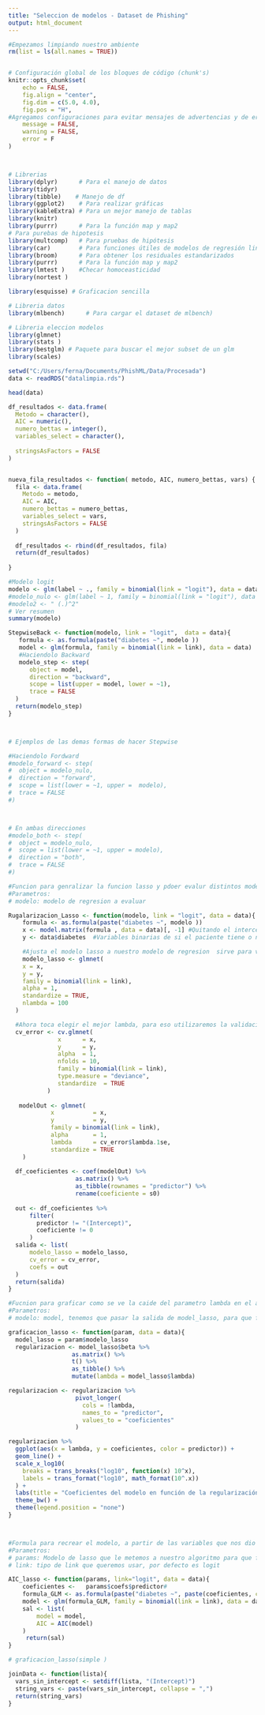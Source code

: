 ```yaml
---
title: "Seleccion de modelos - Dataset de Phishing"
output: html_document
---
```



```r
#Empezamos limpiando nuestro ambiente
rm(list = ls(all.names = TRUE))


# Configuración global de los bloques de código (chunk's)
knitr::opts_chunk$set(
	echo = FALSE,
	fig.align = "center",
	fig.dim = c(5.0, 4.0),
	fig.pos = "H",
#Agregamos configuraciones para evitar mensajes de advertencias y de errores en el archivo
	message = FALSE,
	warning = FALSE,
	error = F
)



# Librerias
library(dplyr)      # Para el manejo de datos
library(tidyr)
library(tibble)    # Manejo de df
library(ggplot2)    # Para realizar gráficas
library(kableExtra) # Para un mejor manejo de tablas
library(knitr)
library(purrr)      # Para la función map y map2
# Para purebas de hipotesis
library(multcomp)   # Para pruebas de hipótesis
library(car)        # Para funciones útiles de modelos de regresión lineal múltiple
library(broom)      # Para obtener los residuales estandarizados
library(purrr)      # Para la función map y map2
library(lmtest )    #Checar homoceasticidad
library(nortest )

library(esquisse) # Graficacion sencilla

# Libreria datos
library(mlbench)      # Para cargar el dataset de mlbench)

# Libreria eleccion modelos 
library(glmnet)
library(stats )
library(bestglm) # Paquete para buscar el mejor subset de un glm 
library(scales)

```



```r

setwd("C:/Users/ferna/Documents/PhishML/Data/Procesada")
data <- readRDS("datalimpia.rds")


```

```r
head(data)
```



```r


df_resultados <- data.frame(
  Metodo = character(),
  AIC = numeric(),
  numero_bettas = integer(),
  variables_select = character(), 
  
  stringsAsFactors = FALSE
)


nueva_fila_resultados <- function( metodo, AIC, numero_bettas, vars) {
  fila <- data.frame(
    Metodo = metodo,
    AIC = AIC,
    numero_bettas = numero_bettas,
    variables_select = vars,
    stringsAsFactors = FALSE
  )
  
  df_resultados <- rbind(df_resultados, fila)
  return(df_resultados)
  
}
```

```r
#Modelo logit
modelo <- glm(label ~ ., family = binomial(link = "logit"), data = data)
#modelo_nulo <- glm(label ~ 1, family = binomial(link = "logit"), data = data)
#modelo2 <- " (.)^2"
# Ver resumen
summary(modelo)
```


```r

StepwiseBack <- function(modelo, link = "logit",  data = data){
   formula <- as.formula(paste("diabetes ~", modelo ))
   model <- glm(formula, family = binomial(link = link), data = data)
   #Haciendolo Backward
   modelo_step <- step(
      object = model,
      direction = "backward",
      scope = list(upper = model, lower = ~1),
      trace = FALSE
  )
  return(modelo_step) 
}



# Ejemplos de las demas formas de hacer Stepwise

#Haciendolo Fordward
#modelo_forward <- step(
#  object = modelo_nulo,
#  direction = "forward",
#  scope = list(lower = ~1, upper =  modelo),
#  trace = FALSE
#)



# En ambas direcciones
#modelo_both <- step(
#  object = modelo_nulo,
#  scope = list(lower = ~1, upper = modelo),
#  direction = "both",
#  trace = FALSE
#)

```

```r
#Funcion para genralizar la funcion lasso y pdoer evalur distintos modelos
#Parametros:
# modelo: modelo de regresion a evaluar 

Rugalarizacion_Lasso <- function(modelo, link = "logit", data = data){
    formula <- as.formula(paste("diabetes ~", modelo ))
    x <- model.matrix(formula , data = data)[, -1] #Quitando el intercepto 
    y <- data$diabetes  #Variables binarias de si el paciente tiene o no diabetes

    #Ajusta el modelo lasso a nuestro modelo de regresion  sirve para ver las trayectoras de nuestro parametro lambda
    modelo_lasso <- glmnet(
    x = x,
    y = y,
    family = binomial(link = link),  
    alpha = 1,          
    standardize = TRUE,
    nlambda = 100
  )

  #Ahora toca elegir el mejor lambda, para eso utilizaremos la validacion cruzada
  cv_error <- cv.glmnet(
              x      = x,
              y      = y,
              alpha  = 1,
              nfolds = 10,
              family = binomial(link = link),  
              type.measure = "deviance",
              standardize  = TRUE
           )
  
   modelOut <- glmnet(
            x           = x,
            y           = y,
            family = binomial(link = link),  
            alpha       = 1,
            lambda      = cv_error$lambda.1se,
            standardize = TRUE
    )
  
  df_coeficientes <- coef(modelOut) %>%
                   as.matrix() %>%
                   as_tibble(rownames = "predictor") %>%
                   rename(coeficiente = s0)
                   
  out <- df_coeficientes %>%
      filter(
        predictor != "(Intercept)",
        coeficiente != 0
      ) 
  salida <- list(
      modelo_lasso = modelo_lasso,
      cv_error = cv_error, 
      coefs = out
  )
  return(salida)
}

#Fucnion para graficar como se ve la caide del parametro lambda en el ajuste lasso 
#Parametros:
# modelo: model, tenemos que pasar la salida de model_lasso, para que funcione y se calcule de la funcion Regularizacion_lasso

graficacion_lasso <- function(param, data = data){
  model_lasso = param$modelo_lasso
  regularizacion <- model_lasso$beta %>% 
                  as.matrix() %>%
                  t() %>% 
                  as_tibble() %>%
                  mutate(lambda = model_lasso$lambda)

regularizacion <- regularizacion %>%
                   pivot_longer(
                     cols = !lambda, 
                     names_to = "predictor",
                     values_to = "coeficientes"
                   )

regularizacion %>%
  ggplot(aes(x = lambda, y = coeficientes, color = predictor)) +
  geom_line() +
  scale_x_log10(
    breaks = trans_breaks("log10", function(x) 10^x),
    labels = trans_format("log10", math_format(10^.x))
  ) +
  labs(title = "Coeficientes del modelo en función de la regularización") +
  theme_bw() +
  theme(legend.position = "none")
}



#Formula para recrear el modelo, a partir de las variables que nos dio la seleccion lasso
#Parametros:
# params: Modelo de lasso que le metemos a nuestro algoritmo para que funciones 
# link: tipo de link que queremos usar, por defecto es logit

AIC_lasso <- function(params, link="logit", data = data){
    coeficientes <-   params$coefs$predictor#
    formula_GLM <- as.formula(paste("diabetes ~", paste(coeficientes, collapse = "+"))) 
    model <- glm(formula_GLM, family = binomial(link = link), data = data)  
    sal <- list(
        model = model,
        AIC = AIC(model)
    )  
     return(sal)
}

# graficacion_lasso(simple )
```

```r
joinData <- function(lista){
  vars_sin_intercept <- setdiff(lista, "(Intercept)")
  string_vars <- paste(vars_sin_intercept, collapse = ",")
  return(string_vars)
}

```







































